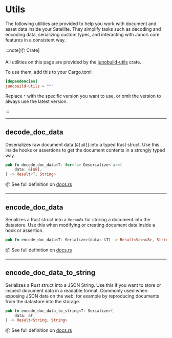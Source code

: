 # Utils

The following utilities are provided to help you work with document and asset data inside your Satellite. They simplify tasks such as decoding and encoding data, serializing custom types, and interacting with Juno’s core features in a consistent way.

:::note[📦 Crate]

All utilities on this page are provided by the [junobuild-utils](https://docs.rs/junobuild-utils/latest/junobuild_utils/index.html) crate.

To use them, add this to your Cargo.toml:

```toml
[dependencies]
junobuild-utils = "*"
```

Replace `*` with the specific version you want to use, or omit the version to always use the latest version.

:::

---

## decode_doc_data

Deserializes raw document data (`&[u8]`) into a typed Rust struct. Use this inside hooks or assertions to get the document contents in a strongly typed way.

```rust
pub fn decode_doc_data<T: for<'a> Deserialize<'a>>(
    data: &[u8],
) -> Result<T, String>
```

📦 See full definition on [docs.rs](https://docs.rs/junobuild-utils/latest/junobuild_utils/fn.decode_doc_data.html)

---

## encode_doc_data

Serializes a Rust struct into a `Vec<u8>` for storing a document into the datastore. Use this when modifying or creating document data inside a hook or assertion.

```rust
pub fn encode_doc_data<T: Serialize>(data: &T) -> Result<Vec<u8>, String>
```

📦 See full definition on [docs.rs](https://docs.rs/junobuild-utils/latest/junobuild_utils/fn.encode_doc_data.html)

---

## encode_doc_data_to_string

Serializes a Rust struct into a JSON String. Use this if you want to store or inspect document data in a readable format. Commonly used when exposing JSON data on the web, for example by reproducing documents from the datastore into the storage.

```rust
pub fn encode_doc_data_to_string<T: Serialize>(
    data: &T,
) -> Result<String, String>
```

📦 See full definition on [docs.rs](https://docs.rs/junobuild-utils/latest/junobuild_utils/fn.encode_doc_data_to_string.html)
